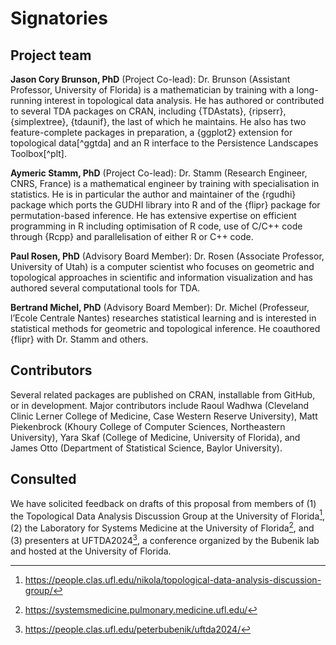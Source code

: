 # Signatories
<!-- 
This section provides the ISC with a view of the support received from the community for a proposal. Acceptance isn't predicated on popularity but community acceptance is important.  Willingness to accept outside input is also a good marker for project delivery. 

An optional section would be for R-Core signatories where changes to R are proposed.
-->

## Project team
<!-- 
Who are the people responsible for actually delivering the project if the proposal gets accepted and are already signed up and rearing to go?

Describe each member of the team (including advisors) and the skills they bring to the project.
-->

**Jason Cory Brunson, PhD**
(Project Co-lead):
Dr. Brunson (Assistant Professor, University of Florida) is a mathematician by training with a long-running interest in topological data analysis. He has authored or contributed to several TDA packages on CRAN, including {TDAstats}, {ripserr}, {simplextree}, {tdaunif}, the last of which he maintains.
He also has two feature-complete packages in preparation, a {ggplot2} extension for topological data[^ggtda] and an R interface to the Persistence Landscapes Toolbox[^plt].

**Aymeric Stamm, PhD**
(Project Co-lead):
Dr. Stamm (Research Engineer, CNRS, France) is a mathematical engineer by training with specialisation in statistics.
<!--
including statistical information. As a mathematician, he has been working on geometry-informed statistical inference for complex objects (functional data, network-valued data, manifold-valued data) from a theoretical point of view and contributed several real-life applications as well. As an engineer, he has authored or contributed to many packages not all related to TDA.
-->
He is in particular the author and maintainer of the {rgudhi} package which ports the GUDHI library into R and of the {flipr} package for permutation-based inference. He has extensive expertise on efficient programming in R including optimisation of R code, use of C/C++ code through {Rcpp} and parallelisation of either R or C++ code.

**Paul Rosen, PhD**
(Advisory Board Member):
Dr. Rosen (Associate Professor, University of Utah) is a computer scientist who focuses on geometric and topological approaches in scientific and information visualization and has authored several computational tools for TDA.

**Bertrand Michel, PhD**
(Advisory Board Member):
Dr. Michel (Professeur, l'Ecole Centrale Nantes) researches statistical learning and is interested in statistical methods for geometric and topological inference. He coauthored {flipr} with Dr. Stamm and others.

## Contributors
<!-- 
Who are the people who have actively helped with this proposal but won't necessarily be on the core project team later?
-->

Several related packages are published on CRAN, installable from GitHub, or in development.
Major contributors include Raoul Wadhwa (Cleveland Clinic Lerner College of Medicine, Case Western Reserve University), Matt Piekenbrock (Khoury College of Computer Sciences, Northeastern University), Yara Skaf (College of Medicine, University of Florida), and James Otto (Department of Statistical Science, Baylor University).

## Consulted
<!-- 
Who has been given the opportunity to provide feedback on the proposal? This should include any R Consortium & ISC members who the proposal has been discussed with.
-->

We have solicited feedback on drafts of this proposal from members of (1) the Topological Data Analysis Discussion Group at the University of Florida[^tda-discussion], (2) the Laboratory for Systems Medicine at the University of Florida[^lsm], and (3) presenters at UFTDA2024[^uftda2024], a conference organized by the Bubenik lab and hosted at the University of Florida.

[^tda-discussion]: <https://people.clas.ufl.edu/nikola/topological-data-analysis-discussion-group/>
[^lsm]: <https://systemsmedicine.pulmonary.medicine.ufl.edu/>
[^uftda2024]: <https://people.clas.ufl.edu/peterbubenik/uftda2024/>
